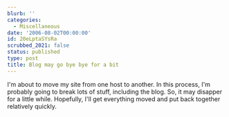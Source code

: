```yaml
---
blurb: ''
categories:
  - Miscellaneous
date: '2006-08-02T00:00:00'
id: 20eLptaSYsRa
scrubbed_2021: false
status: published
type: post
title: Blog may go bye bye for a bit
---
```


I'm about to move my site from one host to another. In this
process, I'm probably going to break lots of stuff, including the
blog. So, it may disapper for a little while. Hopefully, I'll get
everything moved and put back together relatively quickly.

